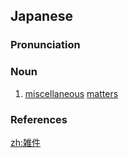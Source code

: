 ==Japanese==
{{ja-kanjitab|ざつ|k1=ざっ|けん|yomi=o}}

===Pronunciation===
{{ja-pron|yomi=o|ざっけん|acc=0|acc_ref=DJR}}

===Noun===
{{ja-noun|ざっけん}}

# [[miscellaneous]] [[matters]]

===References===
<references/>

[[zh:雑件]]